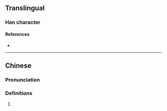 {{character info/new}}
==Translingual==

===Han character===
{{Han char|rn=85|rad=水|as=18|sn=21|four=36114|canj=EWWG|ids=⿰氵壘}}

====References====
* {{Han ref|kx=0662.180|dkj=18742|dj=1071.200|hdz=31792.110|uh=7045|ud=28741|bh=F5D8|bd=62936}}

----

==Chinese==
{{zh-forms}}

===Pronunciation===
{{zh-pron
|m=lěi
|c=leoi5
|mc=
|oc=
|ma=
|cat=
}}

===Definitions===
{{zh-hanzi}}

# {{rfdef|lang=zh}}